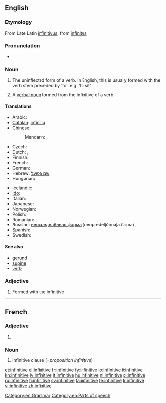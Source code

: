 ==English==
{{wikipedia}}

===Etymology===
From Late Latin [[infinitivus]], from [[infinitus]]

===Pronunciation===
* {{IPA|/ɪnfɪnɪtɪv/|/ɪnfɪnətɪv/}}

===Noun===
{{en-noun}}

# {{grammar}} The uninflected form of a verb. In English, this is usually formed with the verb stem preceded by 'to'. e.g. 'to sit'
# {{grammar}} A [[verbal noun]] formed from the infinitive of a verb

====Translations====
{{trans-top|uninflected verb form}}
* Arabic: {{t-|ar|مصدر|m|tr=máSdar}}
* [[Catalan]]: [[infinitiu]] {{m}}
* Chinese:
*: Mandarin: {{t-|cmn|不定詞|sc=Hani}},  {{t|cmn|不定词|tr=bùdìngcí|sc=Hani}}
* Czech: {{t-|cs|neurčitek|m}}
* Dutch: {{t+|nl|infinitief|m}}, {{t+|nl|onbepaalde wijs|m}}
* Finnish: {{t+|fi|infinitiivi}}
* French: {{t+|fr|infinitif|m}}
* German: {{t+|de|Infinitiv|m}}
* Hebrew: [[שם הפועל]]
* Hungarian: {{t+|hu|főnévi igenév}}
{{trans-mid}}
* Icelandic: {{t+|is|nafnháttur|m}}
* [[Ido]]: {{t+|io|infinitivo|xs=Ido}}
* Italian: {{t+|it|infinito|m}}
* Japanese: {{t-|ja|不定詞|tr=ふていし, futeishi}}
* Norwegian: {{t-|no|infinitiv|m}}
* Polish: {{t+|pl|bezokolicznik|m}}
* Romanian: {{t-|ro|infinitiv|n}}
* Russian: [[неопределённая форма]] (neopredeljónnaja fórma) {{f}},  {{t+|ru|инфинитив|m|tr=infinitív}}
* Spanish: {{t+|es|infinitivo|m}}
* Swedish: {{t-|sv|infinitiv|n}}
{{trans-bottom}}

====See also====
* [[gerund]]
* [[supine]]
* [[verb]]

===Adjective===
{{en-adj|-}}

# {{grammar}} Formed with the infinitive

[[Category:en:Grammar]]
[[Category:en:Parts of speech]]

----

==French==

===Adjective===
{{fr-adj-form|f}}

# {{feminine of|[[infinitif]]}}

===Noun===
{{infl|fr|noun|g=f}}

# infinitive clause (=''proposition infinitive'')

[[et:infinitive]]
[[el:infinitive]]
[[fr:infinitive]]
[[fy:infinitive]]
[[io:infinitive]]
[[it:infinitive]]
[[kn:infinitive]]
[[lv:infinitive]]
[[lt:infinitive]]
[[hu:infinitive]]
[[nl:infinitive]]
[[pl:infinitive]]
[[ru:infinitive]]
[[fi:infinitive]]
[[sv:infinitive]]
[[ta:infinitive]]
[[te:infinitive]]
[[tr:infinitive]]
[[vi:infinitive]]
[[zh:infinitive]]